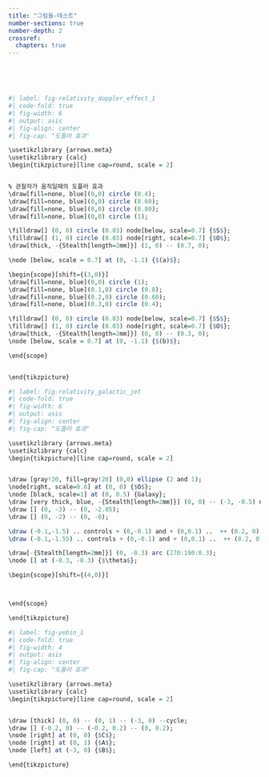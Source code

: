 ```yaml
---
title: "그림들-테스트"
number-sections: true
number-depth: 2
crossref:
  chapters: true
---
```



</br>

</br>

```r
#| label: fig-relativity_doppler_effect_1
#| code-fold: true
#| fig-width: 6
#| output: asis
#| fig-align: center
#| fig-cap: "도플러 효과"

\usetikzlibrary {arrows.meta}
\usetikzlibrary {calc}
\begin{tikzpicture}[line cap=round, scale = 2]


% 관찰자가 움직일때의 도플러 효과
\draw[fill=none, blue](0,0) circle (0.4);
\draw[fill=none, blue](0,0) circle (0.60);
\draw[fill=none, blue](0,0) circle (0.80);
\draw[fill=none, blue](0,0) circle (1);

\filldraw[] (0, 0) circle (0.03) node[below, scale=0.7] {$S$};
\filldraw[] (1, 0) circle (0.03) node[right, scale=0.7] {$O$};
\draw[thick, -{Stealth[length=2mm]}] (1, 0) -- (0.7, 0);

\node [below, scale = 0.7] at (0, -1.1) {$(a)$}; 

\begin{scope}[shift={(3,0)}]
\draw[fill=none, blue](0,0) circle (1);
\draw[fill=none, blue](0.1,0) circle (0.8);
\draw[fill=none, blue](0.2,0) circle (0.60);
\draw[fill=none, blue](0.3,0) circle (0.4);

\filldraw[] (0, 0) circle (0.03) node[below, scale=0.7] {$S$};
\filldraw[] (1, 0) circle (0.03) node[right, scale=0.7] {$O$};
\draw[thick, -{Stealth[length=2mm]}] (0, 0) -- (0.3, 0);
\node [below, scale = 0.7] at (0, -1.1) {$(b)$}; 

\end{scope}


\end{tikzpicture}
```

```r
#| label: fig-relativity_galactic_jet
#| code-fold: true
#| fig-width: 6
#| output: asis
#| fig-align: center
#| fig-cap: "도플러 효과"

\usetikzlibrary {arrows.meta}
\usetikzlibrary {calc}
\begin{tikzpicture}[line cap=round, scale = 2]


\draw [gray!20, fill=gray!20] (0,0) ellipse (2 and 1);
\node[right, scale=0.8] at (0, 0) {$O$};
\node [black, scale=1] at (0, 0.5) {Galaxy};
\draw [very thick, blue, -{Stealth[length=2mm]}] (0, 0) -- (-3, -0.5) node[above, scale=1] {Jet};
\draw [] (0, -3) -- (0, -2.05);
\draw [] (0, -2) -- (0, -0);

\draw (-0.1,-1.5) .. controls + (0,-0.1) and + (0,0.1) ..  ++ (0.2, 0)    ++ (0,-0.2);
\draw (-0.1,-1.55) .. controls + (0,-0.1) and + (0,0.1) ..  ++ (0.2, 0)    ++ (0,-0.2);

\draw[-{Stealth[length=2mm]}] (0, -0.3) arc (270:190:0.3);
\node [] at (-0.3, -0.3) {$\theta$}; 

\begin{scope}[shift={(4,0)}]



\end{scope}

\end{tikzpicture}
```

```r
#| label: fig-yebin_1
#| code-fold: true
#| fig-width: 4
#| output: asis
#| fig-align: center
#| fig-cap: "도플러 효과"

\usetikzlibrary {arrows.meta}
\usetikzlibrary {calc}
\begin{tikzpicture}[line cap=round, scale = 2]


\draw [thick] (0, 0) -- (0, 1) -- (-3, 0) --cycle;
\draw [] (-0.2, 0) -- (-0.2, 0.2) -- (0, 0.2);
\node [right] at (0, 0) {$C$};
\node [right] at (0, 1) {$A$};
\node [left] at (-3, 0) {$B$};

\end{tikzpicture}
```







